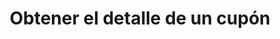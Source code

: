 ---
title: "Obtener el detalle de un cupón"
description: "Usa este método para obtener el detalle de un cupón."
openapi: get /coupon/{id}
---